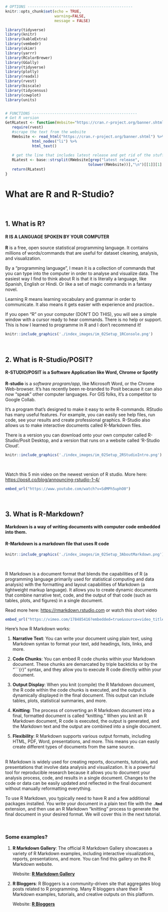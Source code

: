 ```r
# OPTIONS -----------------------------------------------
knitr::opts_chunk$set(echo = TRUE, 
                      warning=FALSE, 
                      message = FALSE)

library(tidyverse)
library(knitr)
library(kableExtra)
library(vembedr)
library(skimr)
library(yarrr)
library(RColorBrewer)
library(GGally) 
library(tidyverse)
library(plotly)
library(readxl)
library(rvest)
library(biscale)
library(tidycensus)
library(cowplot)
library(units)


# FUNCTIONS -----------------------------------------------
# Get R version
GetRLatest <- function(Website="https://cran.r-project.org/banner.shtml"){
   require(rvest)
   #scrape the text from the website
   RWebsite <- read_html("https://cran.r-project.org/banner.shtml") %>%
            html_nodes("li") %>%
            html_text()
   
   # get the line that includes latest release and get rid of the stuff after
   RLatest <- base::strsplit(RWebsite[grep("latest release",
                                     tolower(RWebsite))],"\n")[[1]][1]
   return(RLatest)
}
```


```{=html}
<style>
details > *:not(summary){
  margin-left: 10em;
}
</style>
```

# What are R and R-Studio? {#WhatIsR .unnumbered}

<br>

## 1. What is R? {#WhatisRitself .unnumbered}

#### **R IS A LANGUAGE SPOKEN BY YOUR COMPUTER** {.unnumbered}

**R** is a free, open source statistical programming language. It contains millions of words/commands that are useful for dataset cleaning, analysis, and visualization.

By a "programming language", I mean it is a collection of commands that you can type into the computer in order to analyse and visualize data. The easiest way I find to think about R is that it is literally a language, like Spanish, English or Hindi. Or like a set of magic commands in a fantasy novel.

Learning R means learning vocabulary and grammar in order to communicate. It also means it gets easier with experience and practice..


If you open "R" on your computer (DON'T DO THIS), you will see a simple window with a cursor ready to hear commands. There is no help or support. This is how I learned to programme in R and I don't recommend it!

```r
knitr::include_graphics('./index_images/im_02Setup_1RConsole.png')
```

<br>

## 2. What is R-Studio/POSIT? {#WhatisRstudio .unnumbered}

#### **R-STUDIO/POSIT is a Software Application like Word, Chrome or Spotify** {.unnumbered}

**R-studio** is a *software program/app*, like Microsoft Word, or the Chrome Web-browser. It's has recently been re-branded to Posit because it can also now "speak" other computer languages. For GIS folks, it's a competitor to Google Collab.

It's a program that's designed to make it easy to write R-commands. RStudio has many useful features. For example, you can easily see help files, run code, see your results and create professional graphics. R-Studio also allows us to make interactive documents called R-Markdown files.

There is a version you can download onto your own computer called R-Studio/Posit Desktop, and a version that runs on a website called 'R-Studio Cloud'.

```r
knitr::include_graphics('./index_images/im_02Setup_2RStudioIntro.png')
```

<br>

Watch this 5 min video on the newest version of R studio. More here: <https://posit.co/blog/announcing-rstudio-1-4/>

```r
embed_url("https://www.youtube.com/watch?v=SdMPh5uphO0")
```

<br>

## 3. What is R-Markdown? {#WhatisMarkdown .unnumbered}


#### Markdown is a way of writing documents with computer code embedded into them. {.unnumbered}

#### R-Markdown is a markdown file that uses R code {.unnumbered}


```r
knitr::include_graphics('./index_images/im_02Setup_3AboutMarkdown.png')
```

<br>

R Markdown is a document format that blends the capabilities of R (a programming language primarily used for statistical computing and data analysis) with the formatting and layout capabilities of Markdown (a lightweight markup language). It allows you to create dynamic documents that combine narrative text, code, and the output of that code (such as tables, plots, and figures) in a single document. <br>

Read more here: <https://rmarkdown.rstudio.com> or watch this short video

```r
embed_url("https://vimeo.com/178485416?embedded=true&source=video_title&owner=22717988")
```


Here's how R Markdown works:

1.  **Narrative Text**: You can write your document using plain text, using Markdown syntax to format your text, add headings, lists, links, and more.

2.  **Code Chunks**: You can embed R code chunks within your Markdown document. These chunks are demarcated by triple backticks or by the "\`\`\`{r}" syntax, and they allow you to execute R code directly within your document.

3.  **Output Display**: When you knit (compile) the R Markdown document, the R code within the code chunks is executed, and the output is dynamically displayed in the final document. This output can include tables, plots, statistical summaries, and more.

4.  **Knitting**: The process of converting an R Markdown document into a final, formatted document is called "knitting." When you knit an R Markdown document, R code is executed, the output is generated, and the Markdown text and the output are combined into a single document.

5.  **Flexibility**: R Markdown supports various output formats, including HTML, PDF, Word, presentations, and more. This means you can easily create different types of documents from the same source.<br><br>

R Markdown is widely used for creating reports, documents, tutorials, and presentations that involve data analysis and visualization. It is a powerful tool for reproducible research because it allows you to document your analysis process, code, and results in a single document. Changes to the code or data can be easily updated and reflected in the final document without manually reformatting everything.

To use R Markdown, you typically need to have R and a few additional packages installed. You write your document in a plain text file with the **`.Rmd`** extension, and then use an R Markdown "knitting" process to generate the final document in your desired format. We will cover this in the next tutorial.

<br>

### Some examples? {.unnumbered}

1.  **R Markdown Gallery**: The official R Markdown Gallery showcases a variety of R Markdown examples, including interactive visualizations, reports, presentations, and more. You can find this gallery on the R Markdown website.

    Website: [**R Markdown Gallery**](https://rmarkdown.rstudio.com/gallery.html)

2.  **R Bloggers**: R Bloggers is a community-driven site that aggregates blog posts related to R programming. Many R bloggers share their R Markdown examples, tutorials, and creative outputs on this platform.

    Website: [**R Bloggers**](https://www.r-bloggers.com/)
